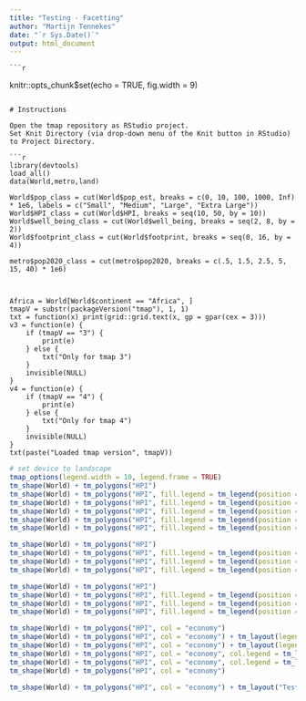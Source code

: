 ```yaml
---
title: "Testing - Facetting"
author: "Martijn Tennekes"
date: "`r Sys.Date()`"
output: html_document
---
```

	
	```r
knitr::opts_chunk$set(echo = TRUE, fig.width = 9)
```

# Instructions

Open the tmap repository as RStudio project.
Set Knit Directory (via drop-down menu of the Knit button in RStudio) to Project Directory.

```r
library(devtools)
load_all()
data(World,metro,land)

World$pop_class = cut(World$pop_est, breaks = c(0, 10, 100, 1000, Inf) * 1e6, labels = c("Small", "Medium", "Large", "Extra Large"))					   
World$HPI_class = cut(World$HPI, breaks = seq(10, 50, by = 10))
World$well_being_class = cut(World$well_being, breaks = seq(2, 8, by = 2))
World$footprint_class = cut(World$footprint, breaks = seq(0, 16, by = 4))

metro$pop2020_class = cut(metro$pop2020, breaks = c(.5, 1.5, 2.5, 5, 15, 40) * 1e6)



Africa = World[World$continent == "Africa", ]
tmapV = substr(packageVersion("tmap"), 1, 1)
txt = function(x) print(grid::grid.text(x, gp = gpar(cex = 3)))
v3 = function(e) {
	if (tmapV == "3") {
		print(e)
	} else {
		txt("Only for tmap 3")
	}
	invisible(NULL)
}
v4 = function(e) {
	if (tmapV == "4") {
		print(e)
	} else {
		txt("Only for tmap 4")
	}
	invisible(NULL)
}
txt(paste("Loaded tmap version", tmapV))
```

```r
# set device to landscape
tmap_options(legend.width = 10, legend.frame = TRUE)
tm_shape(World) + tm_polygons("HPI")
tm_shape(World) + tm_polygons("HPI", fill.legend = tm_legend(position = tm_lp_auto(pos.h= "left")))
tm_shape(World) + tm_polygons("HPI", fill.legend = tm_legend(position = tm_lp_auto(pos.h= "right", pos.v = "bottom")))
tm_shape(World) + tm_polygons("HPI", fill.legend = tm_legend(position = tm_lp_auto(pos.h= "right", pos.v = "bottom", just.h = "left", just.v = "right")))
tm_shape(World) + tm_polygons("HPI", fill.legend = tm_legend(position = tm_lp_auto(pos.h= "right", pos.v = "bottom", just.h = "center", just.v = "center")))
tm_shape(World) + tm_polygons("HPI", fill.legend = tm_legend(position = tm_lp_auto(pos.h= "right", pos.v = "bottom", just.h = "right", just.v = "bottom")))
```

```r
tm_shape(World) + tm_polygons("HPI")
tm_shape(World) + tm_polygons("HPI", fill.legend = tm_legend(position = tm_lp_out(cell.h= "left", cell.v = "top")))
tm_shape(World) + tm_polygons("HPI", fill.legend = tm_legend(position = tm_lp_out(cell.h= "left", cell.v = "center")))
tm_shape(World) + tm_polygons("HPI", fill.legend = tm_legend(position = tm_lp_out(cell.h= "center", cell.v = "bottom")))
```


```r
tm_shape(World) + tm_polygons("HPI")
tm_shape(World) + tm_polygons("HPI", fill.legend = tm_legend(position = tm_lp_in(pos.h= "left", pos.v = "top")))
tm_shape(World) + tm_polygons("HPI", fill.legend = tm_legend(position = tm_lp_in(pos.h= "left", pos.v = "center")))
tm_shape(World) + tm_polygons("HPI", fill.legend = tm_legend(position = tm_lp_in(pos.h= "center", pos.v = "bottom")))
```

```r
tm_shape(World) + tm_polygons("HPI", col = "economy")
tm_shape(World) + tm_polygons("HPI", col = "economy") + tm_layout(legend.position = tm_lp_out("center", "center", pos.h = "center", pos.v = "center"))
tm_shape(World) + tm_polygons("HPI", col = "economy") + tm_layout(legend.position = tm_lp_out("center", "center", pos.h = "center", pos.v = "center", just.h = "right", just.v = "bottom"))
tm_shape(World) + tm_polygons("HPI", col = "economy", col.legend = tm_legend(position = tm_lp_in(just.h = "right"))) + tm_layout(legend.position = tm_lp_out("center", "center", pos.h = "center", pos.v = "center"))
tm_shape(World) + tm_polygons("HPI", col = "economy", col.legend = tm_legend(position = tm_lp_in(just.h = "right"))) + tm_layout(legend.position = tm_lp_out("center", "center", pos.h = "center", pos.v = "center"))
tm_shape(World) + tm_polygons("HPI", col = "economy")
```


```r
tm_shape(World) + tm_polygons("HPI", col = "economy") + tm_layout("Test1234")
```

